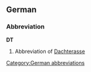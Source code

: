 ==German==

===Abbreviation===
'''DT'''

# Abbreviation of [[Dachterasse]]

[[Category:German abbreviations]]